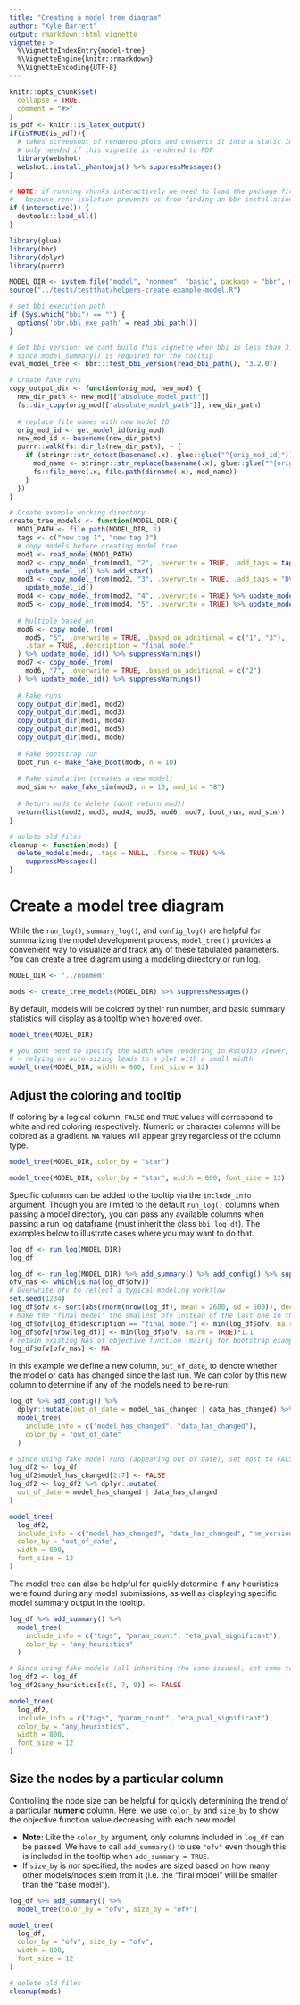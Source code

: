 ```yaml
---
title: "Creating a model tree diagram"
author: "Kyle Barrett"
output: rmarkdown::html_vignette
vignette: >
  %\VignetteIndexEntry{model-tree}
  %\VignetteEngine{knitr::rmarkdown}
  %\VignetteEncoding{UTF-8}
---
```


```r
knitr::opts_chunk$set(
  collapse = TRUE,
  comment = "#>"
)
is_pdf <- knitr::is_latex_output()
if(isTRUE(is_pdf)){
  # takes screenshot of rendered plots and converts it into a static image
  # only needed if this vignette is rendered to PDF
  library(webshot)
  webshot::install_phantomjs() %>% suppressMessages()
}

# NOTE: if running chunks interactively we need to load the package first
#   because renv isolation prevents us from finding an bbr installation
if (interactive()) {
  devtools::load_all()
}
```


```r
library(glue)
library(bbr)
library(dplyr)
library(purrr)
```

```r
MODEL_DIR <- system.file("model", "nonmem", "basic", package = "bbr", mustWork = TRUE)
source("../tests/testthat/helpers-create-example-model.R")

# set bbi execution path
if (Sys.which("bbi") == "") {
  options('bbr.bbi_exe_path' = read_bbi_path())
}

# Get bbi version: we cant build this vignette when bbi is less than 3.2.0
# since model_summary() is required for the tooltip
eval_model_tree <- bbr:::test_bbi_version(read_bbi_path(), "3.2.0")

# Create fake runs
copy_output_dir <- function(orig_mod, new_mod) {
  new_dir_path <- new_mod[["absolute_model_path"]]
  fs::dir_copy(orig_mod[["absolute_model_path"]], new_dir_path)
  
  # replace file names with new model ID
  orig_mod_id <- get_model_id(orig_mod)
  new_mod_id <- basename(new_dir_path)
  purrr::walk(fs::dir_ls(new_dir_path), ~ {
    if (stringr::str_detect(basename(.x), glue::glue("^{orig_mod_id}"))) {
      mod_name <- stringr::str_replace(basename(.x), glue::glue("^{orig_mod_id}"), new_mod_id)
      fs::file_move(.x, file.path(dirname(.x), mod_name))
    }
  })
}

# Create example working directory
create_tree_models <- function(MODEL_DIR){
  MOD1_PATH <- file.path(MODEL_DIR, 1)
  tags <- c("new tag 1", "new tag 2")
  # copy models before creating model tree
  mod1 <- read_model(MOD1_PATH)
  mod2 <- copy_model_from(mod1, "2", .overwrite = TRUE, .add_tags = tags) %>% 
    update_model_id() %>% add_star()
  mod3 <- copy_model_from(mod2, "3", .overwrite = TRUE, .add_tags = "DV: nmol") %>% 
    update_model_id()
  mod4 <- copy_model_from(mod2, "4", .overwrite = TRUE) %>% update_model_id()
  mod5 <- copy_model_from(mod4, "5", .overwrite = TRUE) %>% update_model_id()
  
  # Multiple based_on
  mod6 <- copy_model_from(
    mod5, "6", .overwrite = TRUE, .based_on_additional = c("1", "3"),
    .star = TRUE, .description = "final model"
  ) %>% update_model_id() %>% suppressWarnings()
  mod7 <- copy_model_from(
    mod6, "7", .overwrite = TRUE, .based_on_additional = c("2")
  ) %>% update_model_id() %>% suppressWarnings()
  
  # Fake runs
  copy_output_dir(mod1, mod2)
  copy_output_dir(mod1, mod3)
  copy_output_dir(mod1, mod4)
  copy_output_dir(mod1, mod5)
  copy_output_dir(mod1, mod6)
  
  # Fake Bootstrap run
  boot_run <- make_fake_boot(mod6, n = 10)
  
  # Fake simulation (creates a new model)
  mod_sim <- make_fake_sim(mod3, n = 10, mod_id = "8")
  
  # Return mods to delete (dont return mod1)
  return(list(mod2, mod3, mod4, mod5, mod6, mod7, boot_run, mod_sim))
}

# delete old files
cleanup <- function(mods) {
  delete_models(mods, .tags = NULL, .force = TRUE) %>% 
    suppressMessages()
}
```


# Create a model tree diagram

While the `run_log()`, `summary_log()`, and `config_log()` are helpful for summarizing the model development process, `model_tree()` provides a convenient way to visualize and track any of these tabulated parameters. You can create a tree diagram using a modeling directory or run log.
```r
MODEL_DIR <- "../nonmem"
```

```r
mods <- create_tree_models(MODEL_DIR) %>% suppressMessages()
```


By default, models will be colored by their run number, and basic summary statistics will display as a tooltip when hovered over.
```r
model_tree(MODEL_DIR)
```

```r
# you dont need to specify the width when rendering in Rstudio viewer, but it makes a difference when rendered in Rmarkdown 
# - relying on auto-sizing leads to a plot with a small width
model_tree(MODEL_DIR, width = 800, font_size = 12)
```


## Adjust the coloring and tooltip

If coloring by a logical column, `FALSE` and `TRUE` values will correspond to white and red coloring respectively. Numeric or character columns will be colored as a gradient. `NA` values will appear grey regardless of the column type.
```r
model_tree(MODEL_DIR, color_by = "star")
```

```r
model_tree(MODEL_DIR, color_by = "star", width = 800, font_size = 12)
```


Specific columns can be added to the tooltip via the `include_info` argument. Though you are limited to the default `run_log()` columns when passing a model directory, you can pass any available columns when passing a run log  dataframe (must inherit the class `bbi_log_df`). The examples below to illustrate cases where you may want to do that.
```r
log_df <- run_log(MODEL_DIR)
log_df
```

```r
log_df <- run_log(MODEL_DIR) %>% add_summary() %>% add_config() %>% suppressWarnings()
ofv_nas <- which(is.na(log_df$ofv))
# Overwrite ofv to reflect a typical modeling workflow
set.seed(1234)
log_df$ofv <- sort(abs(rnorm(nrow(log_df), mean = 2600, sd = 500)), decreasing = TRUE)
# Make the "final model" the smallest ofv instead of the last one in the run log
log_df$ofv[log_df$description == "final model"] <- min(log_df$ofv, na.rm = TRUE)
log_df$ofv[nrow(log_df)] <- min(log_df$ofv, na.rm = TRUE)*1.1
# retain existing NAs of objective function (mainly for bootstrap example)
log_df$ofv[ofv_nas] <- NA 
```

In this example we define a new column, `out_of_date`, to denote whether the model or data has changed since the last run. We can color by this new column to determine if any of the models need to be re-run:
```r
log_df %>% add_config() %>%
  dplyr::mutate(out_of_date = model_has_changed | data_has_changed) %>%
  model_tree(
    include_info = c("model_has_changed", "data_has_changed"),
    color_by = "out_of_date"
  )
```

```r
# Since using fake model runs (appearing out of date), set most to FALSE
log_df2 <- log_df
log_df2$model_has_changed[2:7] <- FALSE
log_df2 <- log_df2 %>% dplyr::mutate(
  out_of_date = model_has_changed | data_has_changed
)

model_tree(
  log_df2,
  include_info = c("model_has_changed", "data_has_changed", "nm_version"),
  color_by = "out_of_date",
  width = 800,
  font_size = 12
)
```

The model tree can also be helpful for quickly determine if any heuristics were found during any model submissions, as well as displaying specific model summary output in the tooltip. 
```r
log_df %>% add_summary() %>%
  model_tree(
    include_info = c("tags", "param_count", "eta_pval_significant"),
    color_by = "any_heuristics"
  )
```

```r
# Since using fake models (all inheriting the same issues), set some to FALSE
log_df2 <- log_df
log_df2$any_heuristics[c(5, 7, 9)] <- FALSE

model_tree(
  log_df2,
  include_info = c("tags", "param_count", "eta_pval_significant"),
  color_by = "any_heuristics",
  width = 800,
  font_size = 12
)
```

## Size the nodes by a particular column

Controlling the node size can be helpful for quickly determining the trend of a particular **numeric** column. Here, we use `color_by` and `size_by` to show the objective function value decreasing with each new model.

 - **Note:** Like the `color_by` argument, only columns included in `log_df` can be passed. We have to call `add_summary()` to use `"ofv"` even though this is included in the tooltip when `add_summary = TRUE`.
 - If `size_by` is _not_ specified, the nodes are sized based on how many other models/nodes stem from it (i.e. the "final model" will be smaller than the "base model").
```r
log_df %>% add_summary() %>%
  model_tree(color_by = "ofv", size_by = "ofv")
```

```r
model_tree(
  log_df,
  color_by = "ofv", size_by = "ofv",
  width = 800,
  font_size = 12
)
```

```r
# delete old files
cleanup(mods)
```

